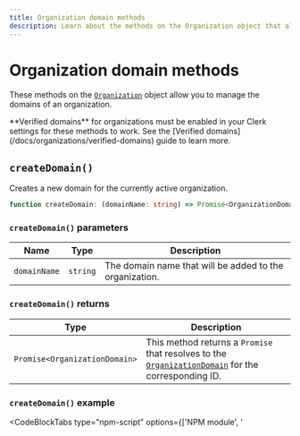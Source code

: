 ```yaml
---
title: Organization domain methods
description: Learn about the methods on the Organization object that allow you to manage the domains of an organization.
---
```


# Organization domain methods

These methods on the [`Organization`](/docs/references/javascript/organization/organization) object allow you to manage the domains of an organization.

<Callout type="warning">
  **Verified domains** for organizations must be enabled in your Clerk settings for these methods to work. See the [Verified domains](/docs/organizations/verified-domains) guide to learn more.
</Callout>

## `createDomain()`

Creates a new domain for the currently active organization.

```typescript
function createDomain: (domainName: string) => Promise<OrganizationDomainResource>;
```

### `createDomain()` parameters

| Name | Type | Description |
| --- | --- | --- |
| `domainName` | `string` | The domain name that will be added to the organization. |

### `createDomain()` returns

| Type | Description |
| --- | --- |
| `Promise<OrganizationDomain>` | This method returns a `Promise` that resolves to the [`OrganizationDomain`][org-domain-ref] for the corresponding ID. |

### `createDomain()` example

<InjectKeys>

<CodeBlockTabs type="npm-script" options={['NPM module', '<script>']}>
```js filename="main.js"
import Clerk from '@clerk/clerk-js';

// Initialize Clerk with your Clerk publishable key
const clerk = new Clerk('{{pub_key}}');
await clerk.load();

if (clerk.user) {
  await clerk.organization.createDomain("test-domain.com")
    .then((res) => console.log(res))
    .catch((error) => console.log("An error occurred:", error.errors));
} else {
  document.getElementById("app").innerHTML = `
    <div id="sign-in"></div>
  `;

  const signInDiv = document.getElementById("sign-in");

  clerk.mountSignIn(signInDiv);
}
```

```html filename="index.html"
  <div id="app"></div>

  <!-- Initialize Clerk with your
  Clerk publishable key and Frontend API URL -->
  <script
    async
    crossorigin="anonymous"
    data-clerk-publishable-key='{{pub_key}}'
    src="https://[your-domain].clerk.accounts.dev/npm/@clerk/clerk-js@latest/dist/clerk.browser.js"
    type="text/javascript"
  ></script>

  <script>
    window.addEventListener("load", async function () {
      await Clerk.load();
      if (Clerk.user) {
        await Clerk.organization.createDomain("test-domain.com")
          .then((res) => console.log(res))
          .catch((error) => console.log("An error occurred:", error.errors));
      } else {
        document.getElementById("app").innerHTML = `
          <div id="sign-in"></div>
        `;
        const signInDiv = document.getElementById("sign-in");
        Clerk.mountSignIn(signInDiv);
      }
    });
  </script>
```
</CodeBlockTabs>

</InjectKeys>

## `getDomains()`

Retrieves the list of domains for the currently active organization.

```typescript
function getDomains(params?: GetDomainsParams): Promise<ClerkPaginatedResponse<OrganizationDomain>>;
```

### `GetDomainsParams`

| Name | Type | Description |
| --- | --- | --- |
| `initialPage?` | `number` | A number that can be used to skip the first n-1 pages. For example, if `initialPage` is set to 10, it is will skip the first 9 pages and will fetch the 10th page. |
| `pageSize?` | `number` | A number that indicates the maximum number of results that should be returned for a specific page. |
| `enrollmentMode?` | `'manual_invitation' \| 'automatic_invitation' \| 'automatic_suggestion'` | An [enrollment mode](/docs/organizations/verified-domains#enrollment-modes) will change how new users join an organization. |

### `getDomains()` returns

| Type | Description |
| --- | --- |
| `Promise<ClerkPaginatedResponse<OrganizationDomain>>` | This method returns a `Promise` that resolves to a [`ClerkPaginatedResponse`](/docs/references/javascript/types/clerk-paginated-response) of [`OrganizationDomain`][org-domain-ref] objects. |

### `getDomains()` example

<InjectKeys>

<CodeBlockTabs type="npm-script" options={['NPM module', '<script>']}>
```js filename="main.js"
import Clerk from '@clerk/clerk-js';

// Initialize Clerk with your Clerk publishable key
const clerk = new Clerk('{{pub_key}}');
await clerk.load();

if (clerk.user) {
  await clerk.organization.getDomains()
    .then((res) => console.log(res))
    .catch((error) => console.log("An error occurred:", error.errors));
} else {
  document.getElementById("app").innerHTML = `
    <div id="sign-in"></div>
  `;

  const signInDiv = document.getElementById("sign-in");

  clerk.mountSignIn(signInDiv);
}
```

```html filename="index.html"
  <div id="app"></div>

  <!-- Initialize Clerk with your
  Clerk publishable key and Frontend API URL -->
  <script
    async
    crossorigin="anonymous"
    data-clerk-publishable-key='{{pub_key}}'
    src="https://[your-domain].clerk.accounts.dev/npm/@clerk/clerk-js@latest/dist/clerk.browser.js"
    type="text/javascript"
  ></script>

  <script>
    window.addEventListener("load", async function () {
      await Clerk.load();
      if (Clerk.user) {
        await Clerk.organization.getDomains()
          .then((res) => console.log(res))
          .catch((error) => console.log("An error occurred:", error.errors));
      } else {
        document.getElementById("app").innerHTML = `
          <div id="sign-in"></div>
        `;
        const signInDiv = document.getElementById("sign-in");
        Clerk.mountSignIn(signInDiv);
      }
    });
  </script>
```
</CodeBlockTabs>

</InjectKeys>

## `getDomain()`

Retrieves a domain for an organization based on the given domain ID.

```typescript
function getDomain(params: GetDomainParams): Promise<OrganizationDomain>;
```

### `GetDomainParams`

| Name | Type | Description |
| --- | --- | --- |
| `domainId` | string |  The ID of the domain that will be fetched. |

### `getDomain()` returns

| Type | Description |
| --- | --- |
| `Promise<OrganizationDomain>` | This method returns a `Promise` that resolves to the [`OrganizationDomain`][org-domain-ref] for the corresponding ID. |

### `getDomain()` example

<InjectKeys>

<CodeBlockTabs type="npm-script" options={['NPM module', '<script>']}>
```js filename="main.js"
import Clerk from '@clerk/clerk-js';

// Initialize Clerk with your Clerk publishable key
const clerk = new Clerk('{{pub_key}}');
await clerk.load();

if (clerk.user) {
  const domainId = "orgdmn_123";

  await clerk.organization
    .getDomain({ domainId })
    .then((res) => console.log(`Domains:`, res))
    .catch((error) => console.log("An error occurred:", error.errors));
} else {
  document.getElementById("app").innerHTML = `
    <div id="sign-in"></div>
  `;

  const signInDiv = document.getElementById("sign-in");

  clerk.mountSignIn(signInDiv);
}
```

```html filename="index.html"
  <div id="app"></div>

  <!-- Initialize Clerk with your
  Clerk publishable key and Frontend API URL -->
  <script
    async
    crossorigin="anonymous"
    data-clerk-publishable-key='{{pub_key}}'
    src="https://[your-domain].clerk.accounts.dev/npm/@clerk/clerk-js@latest/dist/clerk.browser.js"
    type="text/javascript"
  ></script>

  <script>
    window.addEventListener("load", async function () {
      await Clerk.load();
      if (Clerk.user) {
        const domainId = "orgdmn_123";

        await Clerk.organization
          .getDomain({ domainId })
          .then((res) => console.log(`Domains:`, res))
          .catch((error) => console.log("An error occurred:", error.errors));
      } else {
        document.getElementById("app").innerHTML = `
          <div id="sign-in"></div>
        `;
        const signInDiv = document.getElementById("sign-in");
        Clerk.mountSignIn(signInDiv);
      }
    });
  </script>
```
</CodeBlockTabs>

</InjectKeys>

[org-domain-ref]: /docs/references/javascript/organization-domain
